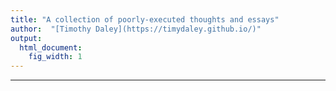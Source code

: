 ```yaml
---
title: "A collection of poorly-executed thoughts and essays"
author:  "[Timothy Daley](https://timydaley.github.io/)"
output:
  html_document:
    fig_width: 1
---
```


----

